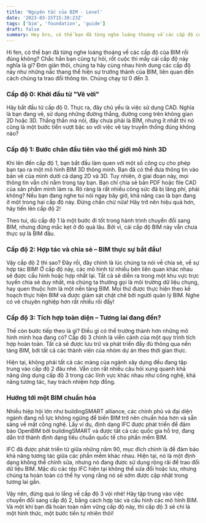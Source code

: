 ```yaml
---
title: 'Nguyên tắc của BIM - Level'
date: '2023-03-15T15:30:23Z'
tags: ['bim', 'foundation', 'guide']
draft: false
summary: Hey bro, có thể bạn đã từng nghe loáng thoáng về các cấp độ của BIM rồi đúng không? Rốt cuộc thì mấy cái cấp độ này nghĩa là gì?
---
```


Hi fen, có thể bạn đã từng nghe loáng thoáng về các cấp độ của BIM rồi đúng không? Chắc hẳn bạn cũng tự hỏi, rốt cuộc thì mấy cái cấp độ này nghĩa là gì? Đơn giản thôi, chúng ta hãy cùng nhau hình dung các cấp độ này như những nấc thang thể hiện sự trưởng thành của BIM, liên quan đến cách chúng ta trao đổi thông tin. Chúng chạy từ 0 đến 3.

### **Cấp độ 0: Khởi đầu từ "Vẽ vời"**

Hãy bắt đầu từ cấp độ 0. Thực ra, đây chủ yếu là việc sử dụng CAD. Nghĩa là bạn đang vẽ, sử dụng những đường thẳng, đường cong trên không gian 2D hoặc 3D. Thẳng thắn mà nói, đây chưa phải là BIM, nhưng ít nhất thì nó cũng là một bước tiến vượt bậc so với việc vẽ tay truyền thống đúng không nào?

### **Cấp độ 1: Bước chân đầu tiên vào thế giới mô hình 3D**

Khi lên đến cấp độ 1, bạn bắt đầu làm quen với một số công cụ cho phép bạn tạo ra một mô hình BIM 3D thông minh. Bạn đã có thể đưa thông tin vào bản vẽ của mình dưới cả dạng 2D và 3D. Tuy nhiên, ở giai đoạn này, mọi thông tin vẫn chỉ nằm trong tay bạn. Bạn chỉ chia sẻ bản PDF hoặc file CAD của sản phẩm mình làm ra. Rõ ràng là rất nhiều công sức đã bị lãng phí, phải không? Nếu bạn đang nghe tui nói ngay bây giờ, khả năng cao là bạn đang ở một trong hai cấp độ này. Đừng chần chừ nữa! Hãy trở nên hiệu quả hơn, hãy tiến lên cấp độ 2!

Theo tui, dù cấp độ 1 là một bước đi tốt trong hành trình chuyển đổi sang BIM, nhưng đừng mắc kẹt ở đó quá lâu. Bởi vì, cái cấp độ BIM này vẫn chưa thực sự là BIM đâu.

### **Cấp độ 2: Hợp tác và chia sẻ – BIM thực sự bắt đầu!**

Vậy cấp độ 2 thì sao? Đây rồi, đây chính là lúc chúng ta nói về chia sẻ, về sự hợp tác BIM! Ở cấp độ này, các mô hình từ nhiều bên liên quan khác nhau sẽ được cấu hình hoặc hợp nhất lại. Tất cả sẽ diễn ra trong một khu vực trực tuyến chia sẻ duy nhất, mà chúng ta thường gọi là môi trường dữ liệu chung, hay quen thuộc hơn là một nền tảng BIM. Mọi thứ được thực hiện theo kế hoạch thực hiện BIM và được giám sát chặt chẽ bởi người quản lý BIM. Nghe có vẻ chuyên nghiệp hơn rất nhiều rồi đấy!

### **Cấp độ 3: Tích hợp toàn diện – Tương lai đang đến?**

Thế còn bước tiếp theo là gì? Điều gì có thể trưởng thành hơn những mô hình minh họa đang có? Cấp độ 3 chính là viễn cảnh của một quy trình tích hợp hoàn toàn. Tất cả sẽ được lưu trữ và phát triển đầy đủ thông qua nền tảng BIM, bởi tất cả các thành viên của nhóm dự án theo thời gian thực.

Hiện tại, không phải tất cả các mảng của ngành xây dựng đều đang tập trung vào cấp độ 2 đâu nhé. Vẫn còn rất nhiều câu hỏi xung quanh khả năng ứng dụng cấp độ 3 trong các lĩnh vực khác nhau như công nghệ, khả năng tương tác, hay trách nhiệm hợp đồng.

### **Hướng tới một BIM chuẩn hóa**

Nhiều hiệp hội lớn như buildingSMART alliance, các chính phủ và đại diện ngành đang nỗ lực không ngừng để biến BIM trở nên chuẩn hóa hơn và sẵn sàng về mặt công nghệ. Lấy ví dụ, định dạng IFC được phát triển để đảm bảo OpenBIM bởi buildingSMART và được tất cả các quốc gia hỗ trợ, đang dần trở thành định dạng tiêu chuẩn quốc tế cho phần mềm BIM.

IFC đã được phát triển từ giữa những năm 90, mục đích chính là để đảm bảo khả năng tương tác giữa các phần mềm khác nhau. Hiện tại, nó là một định dạng không thể chỉnh sửa, nhưng nó đang được sử dụng rộng rãi để trao đổi dữ liệu BIM. Mặc dù các tệp IFC hiện tại không thể sửa đổi hoặc lưu, nhưng chúng ta hoàn toàn có thể hy vọng rằng nó sẽ sớm được cập nhật trong tương lai gần.

Vậy nên, đừng quá lo lắng về cấp độ 3 vội nhé! Hãy tập trung vào việc chuyển đổi sang cấp độ 2, bằng cách hợp tác và cấu hình các mô hình BIM. Và một khi bạn đã hoàn toàn nắm vững cấp độ này, thì cấp độ 3 sẽ chỉ là một hình thức, một bước tiến tự nhiên thôi!

